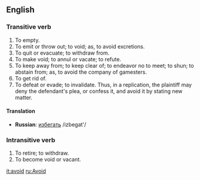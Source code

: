 ==English==

=== Transitive verb===
#To empty.
#To emit or throw out; to void; as, to avoid excretions.
#To quit or evacuate; to withdraw from.
#To make void; to annul or vacate; to refute.
#To keep away from; to keep clear of; to endeavor no to meet; to shun; to abstain from; as, to avoid the company of gamesters.
#To get rid of.
#To defeat or evade; to invalidate. Thus, in a replication, the plaintiff may deny the defendant's plea, or confess it, and avoid it by stating new matter.

====Translation====
*'''Russian''': [[избегать]] /izbegat'/

===Intransitive verb===
#To retire; to withdraw.
#To become void or vacant.

[[it:avoid]]
[[ru:Avoid]]